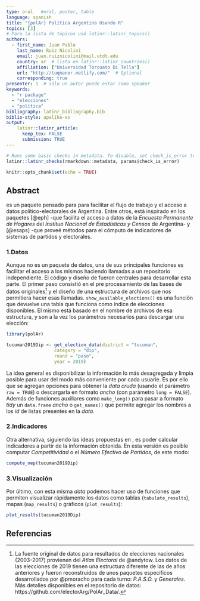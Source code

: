 ```yaml
---
type: oral   #oral, poster, table
language: spanish
title: "{polAr} Política Argentina Usando R"
topics: [3]
# Para la lista de tópicos usá latinr::latinr_topics()
authors:
  - first_name: Juan Pablo
    last_name: Ruiz Nicolini
    email: juan.ruiznicolini@mail.utdt.edu
    country: ar  # lista en latinr::latinr_countries()
    affiliation: ["Universidad Torcuato Di Tella"]
    url: "http://tuqmanor.netlify.com/"  # Optional 
    corresponding: true
presenter: 1  # sólo un autor puede estar como speaker
keywords: 
  - "r package"
  - "elecciones"
  - "política"
bibliography: latinr_bibliography.bib
biblio-style: apalike-es   
output: 
    latinr::latinr_article: 
      keep_tex: FALSE
      submission: TRUE
---
```



```r
# Runs some basic checks in metadata. To disable, set check_is_error to FALSE
latinr::latinr_checks(rmarkdown::metadata, params$check_is_error)
```


```r
knitr::opts_chunk$set(echo = TRUE)
```


## Abstract 

\CRANpkg{polAr} es un paquete pensado para para facilitar el flujo de trabajo y el acceso a datos político-electorales de Argentina. Entre otros, está inspirado en los paquetes \CRANpkg{eph} [@eph] -que facilita el acceso a datos de la _Encuesta Permanente de Hogares_ del _Instituo Nacional de Estadísticas y Censos_ de Argentina- y \CRANpkg{esaps} [@esaps] -que proveé métodos para el cómputo de indicadores de sistemas de partidos y  electorales.

### 1.Datos 

Aunque \CRANpkg{polAr} no es un paquete de datos, una de sus principales funciones es facilitar el acceso a los mismos haciendo llamadas a un repositorio independiente. El código y diseño de \CRANpkg{eph} fueron centrales para desarrollar esta parte. El primer paso consistió en el pre procesamiento de las bases de datos originales[^1] y el diseño de una estructura de archivos que nos permitiera hacer esas llamadas. `show_available_elections()` es una función que devuelve una tabla que funciona como índice de elecciones disponibles. El mismo está basado en el nombre de archivos de esa estructura, y son a la vez los parámetros necesarios para descargar una elección: 


[^1]: La fuente original de datos para resultados de elecciones nacionales (2003-2017) provienen del _Atlas Electoral_ de @andytow. Los datos de las elecciones de 2019 tienen una estructura diferente de las de años anteriores y fueron reconstruidos de unos paquetes especificos desarrollados por @pmoracho para cada turno: _P.A.S.O._ y _Generales_. Más detalles disponibles en el repositorio de datos: https://github.com/electorArg/PolAr_Data/. 

```r
library(polAr)

tucuman2019Dip <- get_election_data(district = "tucuman",
                  category = "dip",
                  round = "paso",
                  year = 2019)

```

La idea general es disponibilizar la información lo más desagregada y limpia posible para usar del modo más conveniente por cada usuarie. Es por ello que se agregan opciones para obtener la *data* _cruda_ (usando el parámetro `raw = TRUE`) o  descargarla en formato _ancho_ (con parámetro `long = FALSE`). Además de funciones auxiliares como `make_long()` para pasar a formato _tidy_ un `data.frame` _ancho_  o `get_names()` que permite agregar los nombres a los _id_ de listas presentes en la *data.* 


### 2.Indicadores

Otra alternativa, siguiendo las ideas propuestas en \CRANpkg{esaps}, es poder calcular indicadores a partir de la información obtenida. En esta versión es posible computar _Competitividad_ o el _Número Efectivo de Partidos_, de este modo:


```r

compute_nep(tucuman2019Dip)

```


### 3.Visualización

Por último, con esta misma *data* podemos hacer uso de funciones que permiten visualizar rápidamente los datos como tablas (`tabulate_results`), mapas (`map_results`) o  gráficos (`plot_results`): 
```r

plot_results(tucuman2019Dip)

```

## Referencias
